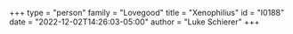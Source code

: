 +++
type = "person"
family = "Lovegood"
title = "Xenophilius"
id = "I0188"
date = "2022-12-02T14:26:03-05:00"
author = "Luke Schierer"
+++

